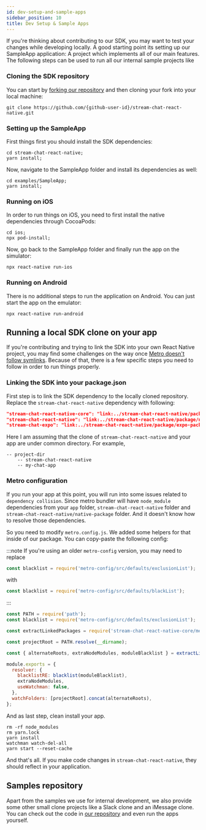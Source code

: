 ```yaml
---
id: dev-setup-and-sample-apps
sidebar_position: 10
title: Dev Setup & Sample Apps
---
```


If you're thinking about contributing to our SDK, you may want to test your changes while developing locally.
A good starting point its setting up our SampleApp application: A project which implements all of our main features.
The following steps can be used to run all our internal sample projects like

### Cloning the SDK repository

You can start by [forking our repository](https://docs.github.com/en/github/getting-started-with-github/quickstart/fork-a-repo) and then
cloning your fork into your local machine:

```
git clone https://github.com/{github-user-id}/stream-chat-react-native.git
```

### Setting up the SampleApp

First things first you should install the SDK dependencies:

```
cd stream-chat-react-native;
yarn install;
```

Now, navigate to the SampleApp folder and install its dependencies as well:

```
cd examples/SampleApp;
yarn install;
```

### Running on iOS

In order to run things on iOS, you need to first install the native dependencies through
CocoaPods:

```
cd ios;
npx pod-install;
```

Now, go back to the SampleApp folder and finally run the app on the simulator:

```
npx react-native run-ios
```

### Running on Android

There is no additional steps to run the application on Android. You can just start the
app on the emulator:

```
npx react-native run-android
```

## Running a local SDK clone on your app

If you're contributing and trying to link the SDK into your own React Native project, you may find
some challenges on the way once [Metro doesn't follow symlinks](https://github.com/facebook/metro/issues/1).
Because of that, there is a few specific steps you need to follow in order to run things properly.

### Linking the SDK into your package.json

First step is to link the SDK dependency to the locally cloned repository.
Replace the `stream-chat-react-native` dependency with following:

```json
"stream-chat-react-native-core": "link:../stream-chat-react-native/package",
"stream-chat-react-native": "link:../stream-chat-react-native/package/native-package", // If youre using the native package
"stream-chat-expo": "link:../stream-chat-react-native/package/expo-package", // If youre using expo
```

Here I am assuming that the clone of `stream-chat-react-native` and your app are under common directory. For example,

```
-- project-dir
    -- stream-chat-react-native
    -- my-chat-app
```

### Metro configuration

If you run your app at this point, you will run into some issues related to `dependency collision`.
Since metro bundler will have `node_module` dependencies from your `app` folder, `stream-chat-react-native`
folder and `stream-chat-react-native/native-package` folder. And it doesn't know how to resolve those
dependencies.

So you need to modify `metro.config.js`. We added some helpers for that inside of our package.
You can copy-paste the following config:

:::note
If you're using an older `metro-config` version, you may need to replace

```js
const blacklist = require('metro-config/src/defaults/exclusionList');
```

with

```js
const blacklist = require('metro-config/src/defaults/blackList');
```

:::

```js
const PATH = require('path');
const blacklist = require('metro-config/src/defaults/exclusionList');

const extractLinkedPackages = require('stream-chat-react-native-core/metro-dev-helpers/extract-linked-packages');

const projectRoot = PATH.resolve(__dirname);

const { alternateRoots, extraNodeModules, moduleBlacklist } = extractLinkedPackages(projectRoot);

module.exports = {
  resolver: {
    blacklistRE: blacklist(moduleBlacklist),
    extraNodeModules,
    useWatchman: false,
  },
  watchFolders: [projectRoot].concat(alternateRoots),
};
```

And as last step, clean install your app.

```
rm -rf node_modules
rm yarn.lock
yarn install
watchman watch-del-all
yarn start --reset-cache
```

And that's all. If you make code changes in `stream-chat-react-native`, they should reflect in your application.

## Samples repository

Apart from the samples we use for internal development, we also provide some other
small clone projects like a Slack clone and an iMessage clone. You can check out the code
in [our repository](https://github.com/GetStream/react-native-samples) and even run the apps yourself.
